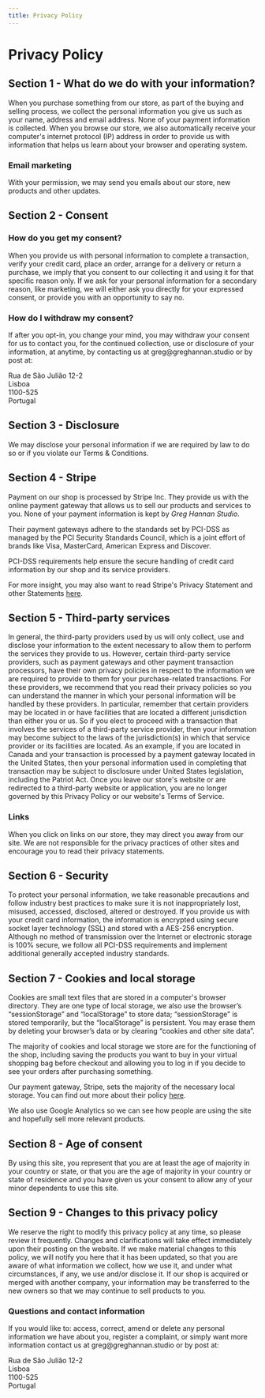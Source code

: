 ```yaml
---
title: Privacy Policy
---
```


# Privacy Policy

## Section 1 - What do we do with your information?

When you purchase something from our store, as part of the buying and selling process, we collect the personal information you give us such as your name, address and email address. None of your payment information is collected.
When you browse our store, we also automatically receive your computer's internet protocol (IP) address in order to provide us with information that helps us learn about your browser and operating system.

### Email marketing

With your permission, we may send you emails about our store, new products and other updates.

## Section 2 - Consent

### How do you get my consent?

When you provide us with personal information to complete a transaction, verify your credit card, place an order, arrange for a delivery or return a purchase, we imply that you consent to our collecting it and using it for that specific reason only.
If we ask for your personal information for a secondary reason, like marketing, we will either ask you directly for your expressed consent, or provide you with an opportunity to say no.

### How do I withdraw my consent?

If after you opt-in, you change your mind, you may withdraw your consent for us to contact you, for the continued collection, use or disclosure of your information, at anytime, by contacting us at greg&#64;greghannan.studio or by post at:

Rua de S&atilde;o Juli&atilde;o 12-2  
Lisboa  
1100-525  
Portugal

## Section 3 - Disclosure

We may disclose your personal information if we are required by law to do so or if you violate our Terms &amp; Conditions.

## Section 4 - Stripe

Payment on our shop is processed by Stripe Inc. They provide us with the online payment gateway that allows us to sell our products and services to you. None of your payment information is kept by _Greg Hannan Studio_.

Their payment gateways adhere to the standards set by PCI-DSS as managed by the PCI Security Standards Council, which is a joint effort of brands like Visa, MasterCard, American Express and Discover.

PCI-DSS requirements help ensure the secure handling of credit card information by our shop and its service providers.

For more insight, you may also want to read Stripe's Privacy Statement and other Statements <a href="https://stripe.com/en-gb-pt/privacy" target="_blank">here</a>.

## Section 5 - Third-party services

In general, the third-party providers used by us will only collect, use and disclose your information to the extent necessary to allow them to perform the services they provide to us.
However, certain third-party service providers, such as payment gateways and other payment transaction processors, have their own privacy policies in respect to the information we are required to provide to them for your purchase-related transactions.
For these providers, we recommend that you read their privacy policies so you can understand the manner in which your personal information will be handled by these providers.
In particular, remember that certain providers may be located in or have facilities that are located a different jurisdiction than either you or us. So if you elect to proceed with a transaction that involves the services of a third-party service provider, then your information may become subject to the laws of the jurisdiction(s) in which that service provider or its facilities are located.
As an example, if you are located in Canada and your transaction is processed by a payment gateway located in the United States, then your personal information used in completing that transaction may be subject to disclosure under United States legislation, including the Patriot Act.
Once you leave our store's website or are redirected to a third-party website or application, you are no longer governed by this Privacy Policy or our website's Terms of Service.

### Links

When you click on links on our store, they may direct you away from our site. We are not responsible for the privacy practices of other sites and encourage you to read their privacy statements.

## Section 6 - Security

To protect your personal information, we take reasonable precautions and follow industry best practices to make sure it is not inappropriately lost, misused, accessed, disclosed, altered or destroyed. If you provide us with your credit card information, the information is encrypted using secure socket layer technology (SSL) and stored with a AES-256 encryption. Although no method of transmission over the Internet or electronic storage is 100% secure, we follow all PCI-DSS requirements and implement additional generally accepted industry standards.

## Section 7 - Cookies and local storage

Cookies are small text files that are stored in a computer's browser directory. They are one type of local storage, we also use the browser&rsquo;s &ldquo;sessionStorage&rdquo; and &ldquo;localStorage&rdquo; to store data; &ldquo;sessionStorage&rdquo; is stored temporarily, but the &ldquo;localStorage&rdquo; is persistent. You may erase them by deleting your browser&rsquo;s data or by clearing &ldquo;cookies and other site data&rdquo;.

The majority of cookies and local storage we store are for the functioning of the shop, including saving the products you want to buy in your virtual shopping bag before checkout and allowing you to log in if you decide to see your orders after purchasing something.

Our payment gateway, Stripe, sets the majority of the necessary local storage. You can find out more about their policy <a href="https://stripe.com/en-gb/legal/cookies-policy" target="_blank">here</a>.

We also use Google Analytics so we can see how people are using the site and hopefully sell more relevant products.

## Section 8 - Age of consent

By using this site, you represent that you are at least the age of majority in your country or state, or that you are the age of majority in your country or state of residence and you have given us your consent to allow any of your minor dependents to use this site.

## Section 9 - Changes to this privacy policy

We reserve the right to modify this privacy policy at any time, so please review it frequently. Changes and clarifications will take effect immediately upon their posting on the website. If we make material changes to this policy, we will notify you here that it has been updated, so that you are aware of what information we collect, how we use it, and under what circumstances, if any, we use and/or disclose it. If our shop is acquired or merged with another company, your information may be transferred to the new owners so that we may continue to sell products to you.

### Questions and contact information

If you would like to: access, correct, amend or delete any personal information we have about you, register a complaint, or simply want more information contact us at greg&#64;greghannan.studio or by post at:

Rua de S&atilde;o Juli&atilde;o 12-2  
Lisboa  
1100-525  
Portugal

